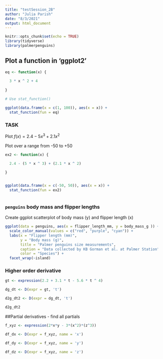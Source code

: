 ```yaml
---
title: "testSession_2B"
author: "Julia Parish"
date: "8/3/2021"
output: html_document
---
```


```r
knitr::opts_chunk$set(echo = TRUE)
library(tidyverse)
library(palmerpenguins)

```

## Plot a function in 'ggplot2'

```r

eq <- function(x) {
  
  3 * x ^ 2 + 4 
  
}

# Use stat_function()

ggplot(data.frame(x = c(1, 100)), aes(x = x)) + 
  stat_function(fun = eq)


```

### TASK

Plot $f(x)=2.4-5x^3+2.1x^2$

Plot over a range from -50 to +50 
```r


ex2 <- function(x) {

  2.4 - (5 * x ^ 3) + (2.1 * x ^ 2)
  
}


ggplot(data.frame(x = c(-50, 50)), aes(x = x)) + 
  stat_function(fun = ex2)



```

### `penguins` body mass and flipper lengths
  
  Create ggplot scatterplot of body mass (y) and flipper length (x)
  
```r

ggplot(data = penguins, aes(x = flipper_length_mm, y = body_mass_g )) + geom_point(aes(color = species)) + 
  scale_color_manual(values = c("red", "purple", "cyan")) + 
  labs(x = "Flipper length (mm)", 
       y = "Body mass (g)", 
       title = "Palmer penguins size measurements", 
       caption = "Data collected by KB Gorman et al. at Palmer Station",
       color = "Species") + 
  facet_wrap(~island) 


```
 
### Higher order derivative

```r

gt <- expression(2.2 + 3.1 * t - 5.6 * t ^ 4)

dg_dt <- D(expr = gt, 't')


```

```r

d2g_dt2 <- D(expr = dg_dt, 't')

d2g_dt2

```

##Partial derivatives - find all partials 

```r
f_xyz <- expression(2*x*y - 3*(x^2)*(z^3))

df_dx <- D(expr = f_xyz, name = 'x')

df_dy <- D(expr = f_xyz, name = 'y')

df_dz <- D(expr = f_xyz, name = 'z')


```

